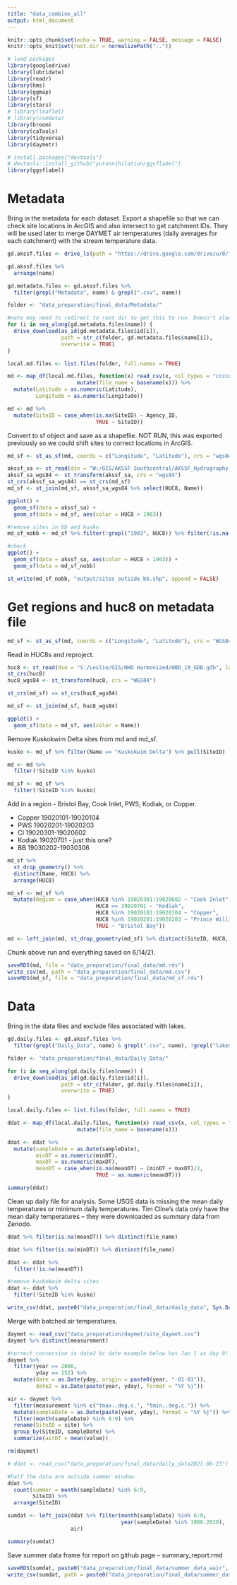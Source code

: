```yaml
---
title: "data_combine_all"
output: html_document
---
```



```r
knitr::opts_chunk$set(echo = TRUE, warning = FALSE, message = FALSE)
knitr::opts_knit$set(root.dir = normalizePath("..")) 

# load packages
library(googledrive)
library(lubridate)
library(readr)
library(hms)
library(ggmap)
library(sf)
library(stars)
# library(leaflet)
# library(osmdata)
library(broom)
library(caTools)
library(tidyverse)
library(daymetr)

# install.packages("devtools")
# devtools::install_github("yutannihilation/ggsflabel")
library(ggsflabel)

```


# Metadata

Bring in the metadata for each dataset. Export a shapefile so that we can check site locations in ArcGIS and also intersect to get catchment IDs. They will be used later to merge DAYMET air temperatures (daily averages for each catchment) with the stream temperature data.

```r
gd.akssf.files <- drive_ls(path = "https://drive.google.com/drive/u/0/folders/1_qtmORSAow1fIxvh116ZP7oKd_PC36L0")

gd.akssf.files %>% 
  arrange(name)

gd.metadata.files <- gd.akssf.files %>% 
  filter(grepl("Metadata", name) & grepl(".csv", name))

folder <- "data_preparation/final_data/Metadata/"

#note may need to redirect to root dir to get this to run. Doesn't always work after just running line in setup chunk.
for (i in seq_along(gd.metadata.files$name)) {
  drive_download(as_id(gd.metadata.files$id[i]),
                 path = str_c(folder, gd.metadata.files$name[i]),
                 overwrite = TRUE)
}

local.md.files <- list.files(folder, full.names = TRUE)

md <- map_df(local.md.files, function(x) read_csv(x, col_types = "ccccccccccccccc") %>%
                      mutate(file_name = basename(x))) %>% 
  mutate(Latitude = as.numeric(Latitude),
         Longitude = as.numeric(Longitude))

md <- md %>% 
  mutate(SiteID = case_when(is.na(SiteID) ~ Agency_ID,
                            TRUE ~ SiteID))

```


Convert to sf object and save as a shapefile.
NOT RUN, this was exported previously so we could shift sites to correct locations in ArcGIS.

```r
md_sf <- st_as_sf(md, coords = c("Longitude", "Latitude"), crs = "wgs84")

akssf_sa <- st_read(dsn = "W:/GIS/AKSSF Southcentral/AKSSF_Hydrography.gdb", layer = "AKSSF_studyarea_HUC8")
akssf_sa_wgs84 <- st_transform(akssf_sa, crs = "wgs84")
st_crs(akssf_sa_wgs84) == st_crs(md_sf)
md_sf <- st_join(md_sf, akssf_sa_wgs84 %>% select(HUC8, Name))

ggplot() +
  geom_sf(data = akssf_sa) +
  geom_sf(data = md_sf, aes(color = HUC8 > 1903)) 

#remove sites in bb and kusko
md_sf_nobb <- md_sf %>% filter(!grepl("1903", HUC8)) %>% filter(!is.na(HUC8)) 

#check
ggplot() +
  geom_sf(data = akssf_sa, aes(color = HUC8 > 1903)) +
  geom_sf(data = md_sf_nobb) 

st_write(md_sf_nobb, "output/sites_outside_bb.shp", append = FALSE)
```

# Get regions and huc8 on metadata file

```r
md_sf <- st_as_sf(md, coords = c("Longitude", "Latitude"), crs = "WGS84")
```

Read in HUC8s and reproject.

```r
huc8 <- st_read(dsn = "S:/Leslie/GIS/NHD Harmonized/WBD_19_GDB.gdb", layer = "WBDHU8")
st_crs(huc8)
huc8_wgs84 <- st_transform(huc8, crs = "WGS84")

st_crs(md_sf) == st_crs(huc8_wgs84)

md_sf <- st_join(md_sf, huc8_wgs84)

ggplot() +
  geom_sf(data = md_sf, aes(color = Name))

```

Remove Kuskokwim Delta sites from md and md_sf.

```r
kusko <- md_sf %>% filter(Name == "Kuskokwim Delta") %>% pull(SiteID)

md <- md %>% 
  filter(!SiteID %in% kusko)

md_sf <- md_sf %>% 
  filter(!SiteID %in% kusko)

```

Add in a region - Bristol Bay, Cook Inlet, PWS, Kodiak, or Copper. 

* Copper 19020101-19020104
* PWS    19020201-19020203
* CI     19020301-19020602
* Kodiak 19020701 - just this one?
* BB     19030202-19030306


```r
md_sf %>% 
  st_drop_geometry() %>% 
  distinct(Name, HUC8) %>% 
  arrange(HUC8)

md_sf <- md_sf %>% 
  mutate(Region = case_when(HUC8 %in% 19020301:19020602 ~ "Cook Inlet",
                            HUC8 == 19020701 ~ "Kodiak",
                            HUC8 %in% 19020101:19020104 ~ "Copper",
                            HUC8 %in% 19020201:19020203 ~ "Prince William Sound",
                            TRUE ~ "Bristol Bay"))

md <- left_join(md, st_drop_geometry(md_sf) %>% distinct(SiteID, HUC8, Name, Region))
```

Chunk above run and everything saved on 6/14/21.

```r
saveRDS(md, file = "data_preparation/final_data/md.rds")
write_csv(md, path = "data_preparation/final_data/md.csv")
saveRDS(md_sf, file = "data_preparation/final_data/md_sf.rds")

```


# Data

Bring in the data files and exclude files associated with lakes.

```r

gd.daily.files <- gd.akssf.files %>% 
  filter(grepl("Daily_Data", name) & grepl(".csv", name), !grepl("lakes", name))

folder <- "data_preparation/final_data/Daily_Data/"

for (i in seq_along(gd.daily.files$name)) {
  drive_download(as_id(gd.daily.files$id[i]),
                 path = str_c(folder, gd.daily.files$name[i]),
                 overwrite = TRUE)
}

local.daily.files <- list.files(folder, full.names = TRUE)

ddat <- map_df(local.daily.files, function(x) read_csv(x, col_types = "cccccc") %>%
                      mutate(file_name = basename(x))) 

ddat <- ddat %>% 
  mutate(sampleDate = as.Date(sampleDate),
         minDT = as.numeric(minDT),
         maxDT = as.numeric(maxDT),
         meanDT = case_when(is.na(meanDT) ~ (minDT + maxDT)/2,
                            TRUE ~ as.numeric(meanDT)))

summary(ddat)

```

Clean up daily file for analysis. Some USGS data is missing the mean daily temperatures or minimum daily temperatures. Tim Cline's data only have the mean daily temperatures -- they were downloaded as summary data from Zenodo.

```r
ddat %>% filter(is.na(meanDT)) %>% distinct(file_name)

ddat %>% filter(is.na(minDT)) %>% distinct(file_name)

ddat <- ddat %>% 
  filter(!is.na(meanDT))

#remove kuskokwim delta sites
ddat <- ddat %>% 
  filter(!SiteID %in% kusko)

write_csv(ddat, paste0("data_preparation/final_data/daily_data", Sys.Date()))
```

Merge with batched air temperatures.

```r

daymet <- read_csv("data_preparation/daymet/site_daymet.csv")
daymet %>% distinct(measurement)

#correct conversion is date2 bc date example below has Jan 1 as day 0!
daymet %>% 
  filter(year == 2006, 
         yday == 152) %>% 
  mutate(date = as.Date(yday, origin = paste0(year, "-01-01")),
         date2 = as.Date(paste(year, yday), format = "%Y %j"))

air <- daymet %>%
  filter(measurement %in% c("tmax..deg.c.", "tmin..deg.c.")) %>% 
  mutate(sampleDate = as.Date(paste(year, yday), format = "%Y %j")) %>% 
  filter(month(sampleDate) %in% 6:9) %>% 
  rename(SiteID = site) %>% 
  group_by(SiteID, sampleDate) %>% 
  summarize(airDT = mean(value))

rm(daymet)

# ddat <- read_csv("data_preparation/final_data/daily_data2021-06-15")

#half the data are outside summer window.
ddat %>% 
  count(summer = month(sampleDate) %in% 6:9,
        SiteID) %>% 
  arrange(SiteID)

sumdat <- left_join(ddat %>% filter(month(sampleDate) %in% 6:9,
                                    year(sampleDate) %in% 1980:2020), 
                    air)

summary(sumdat)

```

Save summer data frame for report on github page -- summary_report.rmd

```r
saveRDS(sumdat, paste0("data_preparation/final_data/summer_data_wair", Sys.Date(), ".rds"))
write_csv(sumdat, path = paste0("data_preparation/final_data/summer_data_wair", Sys.Date(), ".csv"))
```


